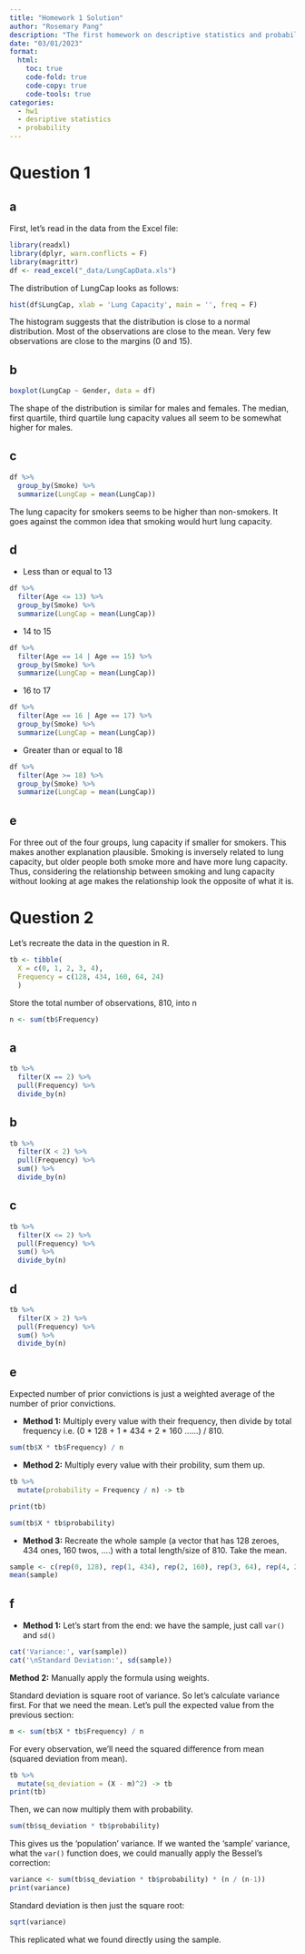 ```yaml
---
title: "Homework 1 Solution"
author: "Rosemary Pang"
description: "The first homework on descriptive statistics and probability"
date: "03/01/2023"
format:
  html:
    toc: true
    code-fold: true
    code-copy: true
    code-tools: true
categories:
  - hw1
  - desriptive statistics 
  - probability
---
```


# Question 1

## a

First, let's read in the data from the Excel file:

```r
library(readxl)
library(dplyr, warn.conflicts = F)
library(magrittr)
df <- read_excel("_data/LungCapData.xls")
```


The distribution of LungCap looks as follows:

```r
hist(df$LungCap, xlab = 'Lung Capacity', main = '', freq = F)
```

The histogram suggests that the distribution is close to a normal distribution. Most of the observations are close to the mean. Very few observations are close to the margins (0 and 15).

## b

```r
boxplot(LungCap ~ Gender, data = df)
```

The shape of the distribution is similar for males and females. The median, first quartile, third quartile lung capacity values all seem to be somewhat higher for males.

## c

```r
df %>%
  group_by(Smoke) %>%
  summarize(LungCap = mean(LungCap))
```

The lung capacity for smokers seems to be higher than non-smokers. It goes against the common idea that smoking would hurt lung capacity.

## d

- Less than or equal to 13

```r
df %>%
  filter(Age <= 13) %>%
  group_by(Smoke) %>%
  summarize(LungCap = mean(LungCap))
```

- 14 to 15

```r
df %>%
  filter(Age == 14 | Age == 15) %>%
  group_by(Smoke) %>%
  summarize(LungCap = mean(LungCap))
```

- 16 to 17

```r
df %>%
  filter(Age == 16 | Age == 17) %>%
  group_by(Smoke) %>%
  summarize(LungCap = mean(LungCap))
```

- Greater than or equal to 18

```r
df %>%
  filter(Age >= 18) %>%
  group_by(Smoke) %>%
  summarize(LungCap = mean(LungCap))
```


## e

For three out of the four groups, lung capacity if smaller for smokers.
This makes another explanation plausible.
Smoking is inversely related to lung capacity, but older people both smoke more and have more lung capacity.
Thus, considering the relationship between smoking and lung capacity without looking at age makes the relationship look the opposite of what it is.


# Question 2

Let's recreate the data in the question in R.

```r
tb <- tibble(
  X = c(0, 1, 2, 3, 4),
  Frequency = c(128, 434, 160, 64, 24)
  )
```

Store the total number of observations, 810, into n

```r
n <- sum(tb$Frequency) 
```

## a

```r
tb %>%
  filter(X == 2) %>%
  pull(Frequency) %>%
  divide_by(n)
```

## b

```r
tb %>%
  filter(X < 2) %>%
  pull(Frequency) %>%
  sum() %>%
  divide_by(n)
```


## c

```r
tb %>%
  filter(X <= 2) %>%
  pull(Frequency) %>%
  sum() %>%
  divide_by(n)
```

## d

```r
tb %>%
  filter(X > 2) %>%
  pull(Frequency) %>%
  sum() %>%
  divide_by(n)
```


## e

Expected number of prior convictions is just a weighted average of the number of prior convictions.

- **Method 1:** Multiply every value with their frequency, then divide by total frequency i.e. (0 * 128 + 1 * 434 + 2 * 160 ......) / 810.

```r
sum(tb$X * tb$Frequency) / n
```

- **Method 2:** Multiply every value with their probility, sum them up.

```r
tb %>%
  mutate(probability = Frequency / n) -> tb

print(tb)
```

```r
sum(tb$X * tb$probability)
```

- **Method 3:** Recreate the whole sample (a vector that has 128 zeroes, 434 ones, 160 twos, ....) with a total length/size of 810. Take the mean.


```r
sample <- c(rep(0, 128), rep(1, 434), rep(2, 160), rep(3, 64), rep(4, 24))
mean(sample)
```

## f

- **Method 1:** Let's start from the end: we have the sample, just call `var()` and `sd()`

```r
cat('Variance:', var(sample))
cat('\nStandard Deviation:', sd(sample))
```
**Method 2:** Manually apply the formula using weights.

Standard deviation is square root of variance. So let's calculate variance first.
For that we need the mean.
Let's pull the expected value from the previous section:

```r
m <- sum(tb$X * tb$Frequency) / n
```

For every observation, we'll need the squared difference from mean (squared deviation from mean).

```r

tb %>%
  mutate(sq_deviation = (X - m)^2) -> tb 
print(tb)

```

Then, we can now multiply them with probability.

```r
sum(tb$sq_deviation * tb$probability)
```

This gives us the 'population' variance. If we wanted the 'sample' variance, what the `var()` function does, we could manually apply the Bessel's correction:

```r
variance <- sum(tb$sq_deviation * tb$probability) * (n / (n-1))
print(variance)
```

Standard deviation is then just the square root:

```r
sqrt(variance)
```

This replicated what we found directly using the sample.






